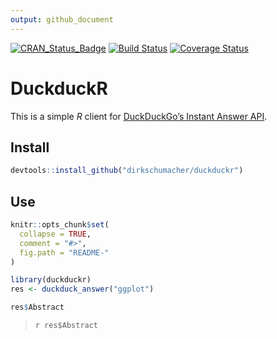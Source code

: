 ```yaml
---
output: github_document
---
```

[![CRAN_Status_Badge](http://www.r-pkg.org/badges/version/duckduckr)](https://cran.r-project.org/package=duckduckr)
[![Build Status](https://travis-ci.org/dirkschumacher/duckduckr.svg?branch=master)](https://travis-ci.org/dirkschumacher/duckduckr)
[![Coverage Status](https://img.shields.io/codecov/c/github/dirkschumacher/duckduckr/master.svg)](https://codecov.io/github/dirkschumacher/duckduckr?branch=master)

# DuckduckR

This is a simple *R* client for [DuckDuckGo's Instant Answer API](https://duckduckgo.com/api).

## Install

```r
devtools::install_github("dirkschumacher/duckduckr")
```


## Use
```r
knitr::opts_chunk$set(
  collapse = TRUE,
  comment = "#>",
  fig.path = "README-"
)
```

```r
library(duckduckr)
res <- duckduck_answer("ggplot")
```

```r
res$Abstract
```
<blockquote>
`r res$Abstract`
</blockquote>
